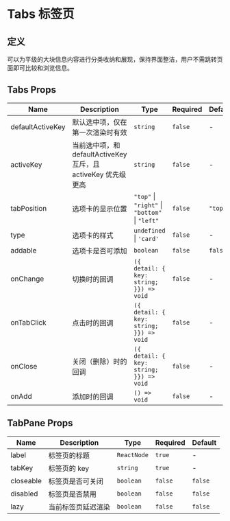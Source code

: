 
# Tabs 标签页

## 定义

可以为平级的大块信息内容进行分类收纳和展现，保持界面整洁，用户不需跳转页面即可比较和浏览信息。

<Basic />
<TabBar />
<Other />

## Tabs Props

| Name             | Description                                                   | Type                                           | Required | Default |
| ---------------- | ------------------------------------------------------------- | ---------------------------------------------- | -------- | ------- |
| defaultActiveKey | 默认选中项，仅在第一次渲染时有效                              | `string`                                       | `false`  | -       |
| activeKey        | 当前选中项，和 defaultActiveKey 互斥，且 activeKey 优先级更高 | `string`                                       | `false`  | -       |
| tabPosition      | 选项卡的显示位置                                              | `"top"` \| `"right"` \| `"bottom"` \| `"left"` | `false`  | `"top"` |
| type             | 选项卡的样式                                                  | `undefined` \| `'card'`                        | `false`  | -       |
| addable          | 选项卡是否可添加                                              | `boolean`                                      | `false`  | `false` |
| onChange         | 切换时的回调                                                  | `({ detail: { key: string; }}) => void`        | `false`  | -       |
| onTabClick       | 点击时的回调                                                  | `({ detail: { key: string; }}) => void`        | `false`  | -       |
| onClose          | 关闭（删除）时的回调                                          | `({ detail: { key: string; }}) => void`        | `false`  | -       |
| onAdd            | 添加时的回调                                                  | `() => void`                                   | `false`  | -       |

## TabPane Props

| Name      | Description        | Type        | Required | Default |
| --------- | ------------------ | ----------- | -------- | ------- |
| label     | 标签页的标题       | `ReactNode` | `true`   | -       |
| tabKey    | 标签页的 key       | `string`    | `true`   | -       |
| closeable | 标签页是否可关闭   | `boolean`   | `false`  | `false` |
| disabled  | 标签页是否禁用     | `boolean`   | `false`  | `false` |
| lazy      | 当前标签页延迟渲染 | `boolean`   | `false`  | `false` |
